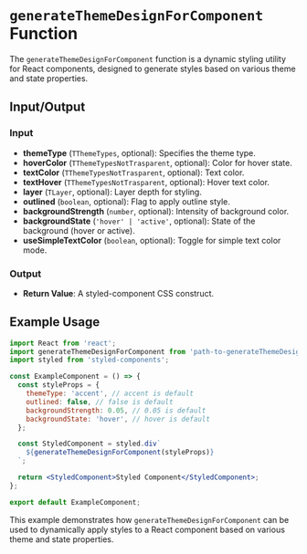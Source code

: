 # `generateThemeDesignForComponent` Function

The `generateThemeDesignForComponent` function is a dynamic styling utility for React components, designed to generate styles based on various theme and state properties.

## Input/Output

### Input

- **themeType** (`TThemeTypes`, optional): Specifies the theme type.
- **hoverColor** (`TThemeTypesNotTrasparent`, optional): Color for hover state.
- **textColor** (`TThemeTypesNotTrasparent`, optional): Text color.
- **textHover** (`TThemeTypesNotTrasparent`, optional): Hover text color.
- **layer** (`TLayer`, optional): Layer depth for styling.
- **outlined** (`boolean`, optional): Flag to apply outline style.
- **backgroundStrength** (`number`, optional): Intensity of background color.
- **backgroundState** (`'hover' | 'active'`, optional): State of the background (hover or active).
- **useSimpleTextColor** (`boolean`, optional): Toggle for simple text color mode.

### Output

- **Return Value**: A styled-component CSS construct.

## Example Usage

```jsx
import React from 'react';
import generateThemeDesignForComponent from 'path-to-generateThemeDesignForComponent';
import styled from 'styled-components';

const ExampleComponent = () => {
  const styleProps = {
    themeType: 'accent', // accent is default
    outlined: false, // false is default
    backgroundStrength: 0.05, // 0.05 is default
    backgroundState: 'hover', // hover is default
  };

  const StyledComponent = styled.div`
    ${generateThemeDesignForComponent(styleProps)}
  `;

  return <StyledComponent>Styled Component</StyledComponent>;
};

export default ExampleComponent;
```

This example demonstrates how `generateThemeDesignForComponent` can be used to dynamically apply styles to a React component based on various theme and state properties.
